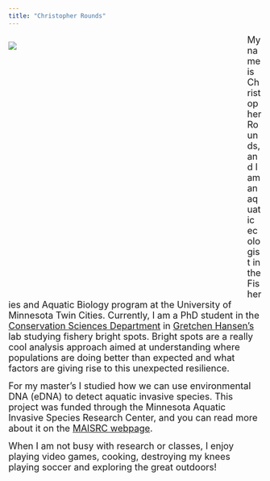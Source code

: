 ```yaml
---
title: "Christopher Rounds"
---
```


<div style= "float : left; position : relative; top: 0px; width : 450px; height : 525px; padding-right: 24px; margin-bottom : 0px">
![](./photos/Headshot.JPG)

</div>

<font size = "4"> 
My name is Christopher Rounds, and I am an aquatic ecologist in the Fisheries and Aquatic Biology program at the University of Minnesota Twin Cities. Currently, I am a PhD student in the [Conservation Sciences Department](https://conssci.umn.edu/) in [Gretchen Hansen’s](https://gretchenhansen.squarespace.com/) lab studying fishery bright spots. Bright spots are a really cool analysis approach aimed at understanding where populations are doing better than expected and what factors are giving rise to this unexpected resilience. 
  
  For my master’s I studied how we can use environmental DNA (eDNA) to detect aquatic invasive species. This project was funded through the Minnesota Aquatic Invasive Species Research Center, and you can read more about it on the [MAISRC webpage](https://maisrc.umn.edu/edna-monitoring).
</font>  
  
  
<font size = "4">
When I am not busy with research or classes, I enjoy playing video games, cooking, destroying my knees playing soccer and exploring the great outdoors! 
</font>

